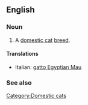 ==English==

===Noun===
{{en-noun|sg=[[Egyptian Mau]]}}

# A [[domestic cat]] [[breed]].

====Translations====
{{top}}
*Italian: [[gatto Egyptian Mau]]
{{mid}}

{{bottom}}

===See also===
{{Wikipedia|Egyptian Mau}}
{{commonscat|Egyptian Mau}}

[[Category:Domestic cats]]